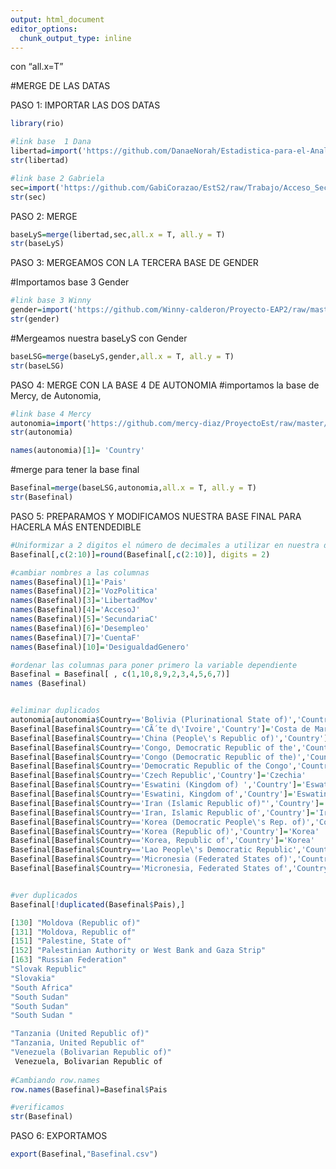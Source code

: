 ```yaml
---
output: html_document
editor_options: 
  chunk_output_type: inline
---
```

con "all.x=T"

#MERGE DE LAS DATAS

PASO 1: IMPORTAR LAS DOS DATAS
```r
library(rio)

#link base  1 Dana
libertad=import('https://github.com/DanaeNorah/Estadistica-para-el-Analisis-Politico-2-/raw/Trabajo/Libertad_civil.csv')
str(libertad)

#link base 2 Gabriela
sec=import('https://github.com/GabiCorazao/EstS2/raw/Trabajo/Acceso_Secundaria.csv')
str(sec)
```

PASO 2: MERGE
```r
baseLyS=merge(libertad,sec,all.x = T, all.y = T)
str(baseLyS)
```

PASO 3: MERGEAMOS CON LA TERCERA BASE DE GENDER

#Importamos base 3 Gender
```r
#link base 3 Winny
gender=import('https://github.com/Winny-calderon/Proyecto-EAP2/raw/master/GenderData.csv')
str(gender)
```
#Mergeamos nuestra baseLyS con Gender
```r
baseLSG=merge(baseLyS,gender,all.x = T, all.y = T)
str(baseLSG)
```
PASO 4: MERGE CON LA BASE 4 DE AUTONOMIA
#importamos la base de Mercy, de Autonomia, 
```r
#link base 4 Mercy
autonomia=import('https://github.com/mercy-diaz/ProyectoEst/raw/master/basefinal_MD.csv')
str(autonomia)

```
```r
names(autonomia)[1]= 'Country'
```


#merge para tener la base final
```r
Basefinal=merge(baseLSG,autonomia,all.x = T, all.y = T)
str(Basefinal)
```

PASO 5: PREPARAMOS Y MODIFICAMOS NUESTRA BASE FINAL PARA HACERLA MÁS ENTENDEDIBLE
```r
#Uniformizar a 2 digitos el número de decimales a utilizar en nuestra data "Basefinal" 
Basefinal[,c(2:10)]=round(Basefinal[,c(2:10)], digits = 2)

#cambiar nombres a las columnas
names(Basefinal)[1]='Pais'
names(Basefinal)[2]='VozPolitica'
names(Basefinal)[3]='LibertadMov'
names(Basefinal)[4]='AccesoJ'
names(Basefinal)[5]='SecundariaC'
names(Basefinal)[6]='Desempleo'
names(Basefinal)[7]='CuentaF'
names(Basefinal)[10]='DesigualdadGenero'

#ordenar las columnas para poner primero la variable dependiente
Basefinal = Basefinal[ , c(1,10,8,9,2,3,4,5,6,7)]
names (Basefinal)


#eliminar duplicados
autonomia[autonomia$Country=='Bolivia (Plurinational State of)','Country']='Bolivia'
Basefinal[Basefinal$Country=='CÃ´te d\'Ivoire','Country']='Costa de Marfil'
Basefinal[Basefinal$Country=='China (People\'s Republic of)','Country']='China'
Basefinal[Basefinal$Country=='Congo, Democratic Republic of the','Country']='Congo'
Basefinal[Basefinal$Country=='Congo (Democratic Republic of the)','Country']='Congo'
Basefinal[Basefinal$Country=='Democratic Republic of the Congo','Country']='Congo'
Basefinal[Basefinal$Country=='Czech Republic','Country']='Czechia'
Basefinal[Basefinal$Country=='Eswatini (Kingdom of) ','Country']='Eswatini'
Basefinal[Basefinal$Country=='Eswatini, Kingdom of','Country']='Eswatini'
Basefinal[Basefinal$Country=='Iran (Islamic Republic of)"','Country']='Iran'
Basefinal[Basefinal$Country=='Iran, Islamic Republic of','Country']='Iran'
Basefinal[Basefinal$Country=='Korea (Democratic People\'s Rep. of)','Country']='Korea'
Basefinal[Basefinal$Country=='Korea (Republic of)','Country']='Korea'
Basefinal[Basefinal$Country=='Korea, Republic of','Country']='Korea'
Basefinal[Basefinal$Country=='Lao People\'s Democratic Republic','Country']='Laos'
Basefinal[Basefinal$Country=='Micronesia (Federated States of)','Country']='Micronesia'
Basefinal[Basefinal$Country=='Micronesia, Federated States of','Country']='Micronesia'


#ver duplicados
Basefinal[!duplicated(Basefinal$Pais),]

[130] "Moldova (Republic of)"                            
[131] "Moldova, Republic of"                             
[151] "Palestine, State of"                              
[152] "Palestinian Authority or West Bank and Gaza Strip"
[163] "Russian Federation"                              
"Slovak Republic"                                  
"Slovakia"                                         
"South Africa"                                     
"South Sudan"                                      
"South Sudan"                                      
"South Sudan "                                     

"Tanzania (United Republic of)"                    
"Tanzania, United Republic of"                     
"Venezuela (Bolivarian Republic of)"               
 Venezuela, Bolivarian Republic of                
                                       
#Cambiando row.names
row.names(Basefinal)=Basefinal$Pais 

#verificamos
str(Basefinal)
```

PASO 6: EXPORTAMOS
```r
export(Basefinal,"Basefinal.csv")
```
